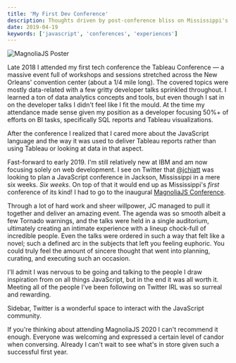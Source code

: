 ```yaml
---
title: 'My First Dev Conference'
description: Thoughts driven by post-conference bliss on Mississippi's first ever JavaScript conference
date: 2019-04-19
keywords: ['javascript', 'conferences', 'experiences']
---
```


![MagnoliaJS Poster](magnoliajs.png)

Late 2018 I attended my first tech conference the Tableau Conference &mdash; a massive event full of workshops and sessions stretched across the New Orleans' convention center (about a 1/4 mile long). The covered topics were mostly data-related with a few gritty developer talks sprinkled throughout. I learned a ton of data analytics concepts and tools, but even though I sat in on the developer talks I didn't feel like I fit the mould. At the time my attendance made sense given my position as a developer focusing 50%+ of efforts on BI tasks, specifically SQL reports and Tableau visualizations.

After the conference I realized that I cared more about the JavaScript language and the way it was used to deliver Tableau reports rather than using Tableau or looking at data in that aspect.

Fast-forward to early 2019. I'm still relatively new at IBM and am now focusing solely on web development. I see on Twitter that [@jchiatt](https://twitter.com/jchiatt) was looking to plan a JavaScript conference in Jackson, Mississippi in a mere six weeks. _Six weeks_. On top of that it would end up as Mississippi's _first_ conference of its kind! I had to go to the inaugural [MagnoliaJS Conference](https://magnoliajs.com).

Through a lot of hard work and sheer willpower, JC managed to pull it together and deliver an amazing event. The agenda was so smooth albeit a few Tornado warnings, and the talks were held in a single auditorium, ultimately creating an intimate experience with a lineup chock-full of incredible people. Even the talks were ordered in such a way that felt like a novel; such a defined arc in the subjects that left you feeling euphoric. You could truly feel the amount of sincere thought that went into planning, curating, and executing such an occasion.

I'll admit I was nervous to be going and talking to the people I draw inspiration from on all things JavaScript, but in the end it was all worth it. Meeting all of the people I've been following on Twitter IRL was so surreal and rewarding.

Sidebar, Twitter is a wonderful space to interact with the JavaScript community.

If you're thinking about attending MagnoliaJS 2020 I can't recommend it enough. Everyone was welcoming and expressed a certain level of candor when conversing. Already I can't wait to see what's in store given such a successful first year.
